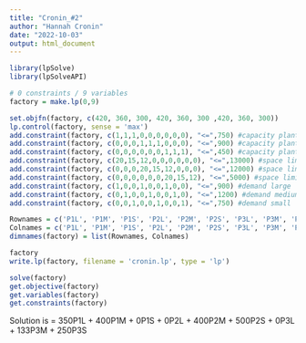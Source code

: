 ```yaml
---
title: "Cronin_#2"
author: "Hannah Cronin"
date: "2022-10-03"
output: html_document
---
```


```r
library(lpSolve)
library(lpSolveAPI)
```

```r
# 0 constraints / 9 variables
factory = make.lp(0,9)
```

```r
set.objfn(factory, c(420, 360, 300, 420, 360, 300 ,420, 360, 300))
lp.control(factory, sense = 'max')
add.constraint(factory, c(1,1,1,0,0,0,0,0,0), "<=",750) #capacity plant 1
add.constraint(factory, c(0,0,0,1,1,1,0,0,0), "<=",900) #capacity plant 2
add.constraint(factory, c(0,0,0,0,0,0,1,1,1), "<=",450) #capacity plant 3
add.constraint(factory, c(20,15,12,0,0,0,0,0,0), "<=",13000) #space limit plant 1
add.constraint(factory, c(0,0,0,20,15,12,0,0,0), "<=",12000) #space limit plant 2
add.constraint(factory, c(0,0,0,0,0,0,20,15,12), "<=",5000) #space limit plant 3
add.constraint(factory, c(1,0,0,1,0,0,1,0,0), "<=",900) #demand large
add.constraint(factory, c(0,1,0,0,1,0,0,1,0), "<=",1200) #demand medium
add.constraint(factory, c(0,0,1,0,0,1,0,0,1), "<=",750) #demand small
```
```r
Rownames = c('P1L', 'P1M', 'P1S', 'P2L', 'P2M', 'P2S', 'P3L', 'P3M', 'P3S')
Colnames = c('P1L', 'P1M', 'P1S', 'P2L', 'P2M', 'P2S', 'P3L', 'P3M', 'P3S')
dimnames(factory) = list(Rownames, Colnames)
```

```r
factory
write.lp(factory, filename = 'cronin.lp', type = 'lp')
```

```r
solve(factory)
get.objective(factory)
get.variables(factory)
get.constraints(factory)
```
Solution is = 350P1L + 400P1M + 0P1S + 0P2L + 400P2M + 500P2S + 0P3L + 133P3M + 250P3S


